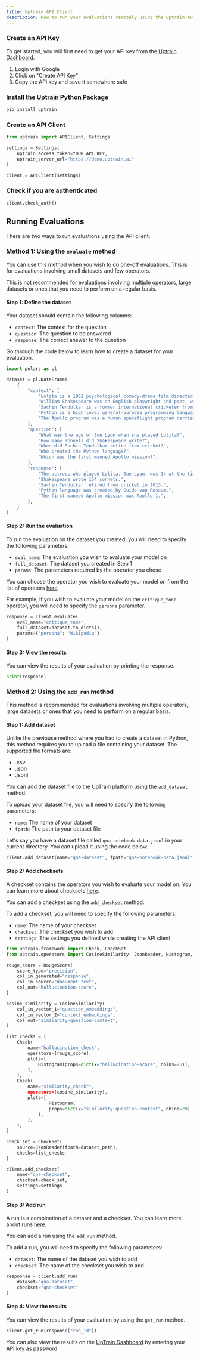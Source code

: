 ```yaml
---
title: Uptrain API Client
description: How to run your evaluations remotely using the Uptrain API Client
---
```


### Create an API Key

To get started, you will first need to get your API key from the [Uptrain Dashboard](https://uptrain.ai/dashboard).

1. Login with Google
2. Click on "Create API Key"
3. Copy the API key and save it somewhere safe


### Install the Uptrain Python Package

```bash
pip install uptrain
```


### Create an API Client

```python
from uptrain import APIClient, Settings

settings = Settings(
    uptrain_access_token=YOUR_API_KEY,
    uptrain_server_url="https://demo.uptrain.ai"
)

client = APIClient(settings)
```


### Check if you are authenticated

```python
client.check_auth()
```


## Running Evaluations
There are two ways to run evaluations using the API client.

### Method 1: Using the `evaluate` method
You can use this method when you wish to do one-off evaluations. This is for evaluations involving small datasets and few operators.

<Note>This is not recommended for evaluations involving multiple operators, large datasets or ones that you need to perform on a regular basis.</Note>


#### Step 1: Define the dataset
Your dataset should contain the following columns:
- `context`: The context for the question
- `question`: The question to be answered
- `response`: The correct answer to the question

Go through the code below to learn how to create a dataset for your evaluation.

```python
import polars as pl

dataset = pl.DataFrame(
    {
        "context": [
            "Lolita is a 1962 psychological comedy-drama film directed by Stanley Kubrick. The film follows Humbert Humbert, a middle-aged literature lecturer who becomes infatuated with Dolores Haze, a young adolescent girl. It stars Sue Lyon as the titular character.",
            "William Shakespeare was an English playwright and poet, widely regarded as the world's greatest dramatist. He is often called the Bard of Avon. His works consist of some 39 plays, 154 sonnets and a few other verses.",
            "Sachin Tendulkar is a former international cricketer from India. He is widely regarded as one of the greatest batsmen in the history of cricket. He is the highest run scorer of all time in International cricket and played until 16 May 2013.",
            "Python is a high-level general-purpose programming language. Its design philosophy emphasizes code readability. Its language constructs aim to help programmers write clear, logical code for both small and large-scale projects.",
            "The Apollo program was a human spaceflight program carried out by NASA. It accomplished landing the first humans on the Moon from 1969 to 1972. The program was named after Apollo, the Greek god of light, music, and the sun. The first mission flown was dubbed as Apollo 1.",
        ],
        "question": [
            "What was the age of Sue Lyon when she played Lolita?",
            "How many sonnets did Shakespeare write?",
            "When did Sachin Tendulkar retire from cricket?",
            "Who created the Python language?",
            "Which was the first manned Apollo mission?",
        ],
        "response": [
            "The actress who played Lolita, Sue Lyon, was 14 at the time of filming.",
            "Shakespeare wrote 154 sonnets.",
            "Sachin Tendulkar retired from cricket in 2013.",
            "Python language was created by Guido van Rossum.",
            "The first manned Apollo mission was Apollo 1.",
        ],
    }
)
```


#### Step 2: Run the evaluation
To run the evaluation on the dataset you created, you will need to specify the following parameters:
- `eval_name`: The evaluation you wish to evaluate your model on
- `full_dataset`: The dataset you created in Step 1
- `params`: The parameters required by the operator you chose

You can choose the operator you wish to evaluate your model on from the list of operators [here](https://uptrain-ai.github.io/uptrain/operators/Accuracy/).

For example, if you wish to evaluate your model on the `critique_tone` operator, you will need to specify the `persona` parameter.

```python
response = client.evaluate(
    eval_name="critique_tone",
    full_dataset=dataset.to_dicts(),
    params={"persona": "Wikipedia"}
)
```

#### Step 3: View the results
You can view the results of your evaluation by printing the response.

```python
print(response)
```


### Method 2: Using the `add_run` method
This method is recommended for evaluations involving multiple operators, large datasets or ones that you need to perform on a regular basis.


#### Step 1: Add dataset
Unlike the previouse method where you had to create a dataset in Python, this method requires you to upload a file containing your dataset. The supported file formats are:

- .csv
- .json
- .jsonl

You can add the dataset file to the UpTrain platform using the `add_dataset` method.

To upload your dataset file, you will need to specify the following parameters:
- `name`: The name of your dataset
- `fpath`: The path to your dataset file

Let's say you have a dataset file called `qna-notebook-data.jsonl` in your current directory. You can upload it using the code below.

```python
client.add_dataset(name="qna-dataset", fpath="qna-notebook-data.jsonl")
```


#### Step 2: Add checksets
A checkset contains the operators you wish to evaluate your model on. You can learn more about checksets [here](/key-components/checkset).

You can add a checkset using the `add_checkset` method.

To add a checkset, you will need to specify the following parameters:
- `name`: The name of your checkset
- `checkset`: The checkset you wish to add
- `settings`: The settings you defined while creating the API client

```python
from uptrain.framework import Check, CheckSet
from uptrain.operators import CosineSimilarity, JsonReader, Histogram, RougeScore

rouge_score = RougeScore(
    score_type="precision",
    col_in_generated="response",
    col_in_source="document_text",
    col_out="hallucination-score",
)

cosine_similarity = CosineSimilarity(
    col_in_vector_1="question_embeddings",
    col_in_vector_2="context_embeddings",
    col_out="similarity-question-context",
)

list_checks = [
    Check(
        name="hallucination_check",
        operators=[rouge_score],
        plots=[
            Histogram(props=dict(x="hallucination-score", nbins=20)),
        ],
    ),
    Check(
        name="similarity_check"",
        operators=[cosine_similarity],
        plots=[
                Histogram(
                props=dict(x="similarity-question-context", nbins=20)
            ),
        ],
    ),
]

check_set = CheckSet(
    source=JsonReader(fpath=dataset_path),
    checks=list_checks
)

client.add_checkset(
    name="qna-checkset",
    checkset=check_set,
    settings=settings
)
```


#### Step 3: Add run
A run is a combination of a dataset and a checkset. You can learn more about runs [here](/key-components/run).

You can add a run using the `add_run` method.

To add a run, you will need to specify the following parameters:
- `dataset`: The name of the dataset you wish to add
- `checkset`: The name of the checkset you wish to add

```python
respoonse = client.add_run(
    dataset="qna-dataset",
    checkset="qna-checkset"
)
```


#### Step 4: View the results
You can view the results of your evaluation by using the `get_run` method.

```python
client.get_run(response["run_id"])
```

You can also view the results on the [UpTrain Dashboard](https://demo.uptrain.ai/dashboard/) by entering your API key as password.
